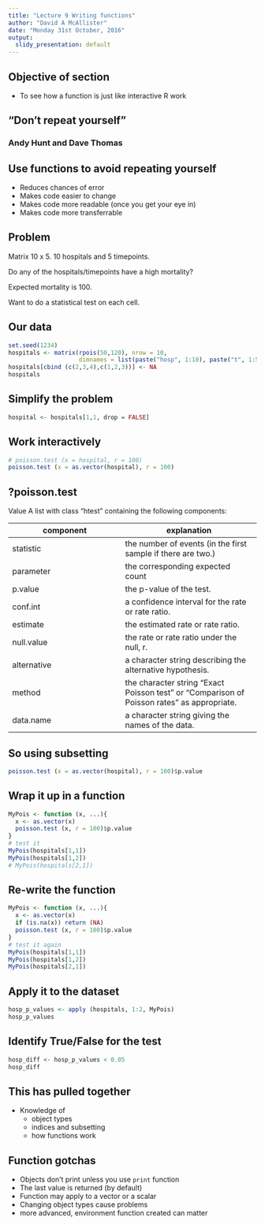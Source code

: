 ```yaml
---
title: "Lecture 9 Writing functions"
author: "David A McAllister"
date: "Monday 31st October, 2016"
output:
  slidy_presentation: default
---
```



## Objective of section
* To see how a function is just like interactive R work

## "Don't repeat yourself"
### Andy Hunt and Dave Thomas

## Use functions to avoid repeating yourself

* Reduces chances of error
* Makes code easier to change
* Makes code more readable (once you get your eye in)
* Makes code more transferrable

## Problem
Matrix 10 x 5. 10 hospitals and 5 timepoints.

Do any of the hospitals/timepoints have a high mortality?

Expected mortality is 100.

Want to do a statistical test on each cell.

## Our data
```r
set.seed(1234)
hospitals <- matrix(rpois(50,120), nrow = 10, 
                    dimnames = list(paste("hosp", 1:10), paste("t", 1:5)))
hospitals[cbind (c(2,3,4),c(1,2,3))] <- NA
hospitals
```

## Simplify the problem
```r
hospital <- hospitals[1,1, drop = FALSE]
```

## Work interactively
```r
# poisson.test (x = hospital, r = 100)
poisson.test (x = as.vector(hospital), r = 100)
```

## ?poisson.test
Value
A list with class "htest" containing the following components:

component | explanation
---------- | ------------
statistic | the number of events (in the first sample if there are two.)
parameter | the corresponding expected count
p.value	| the p-value of the test.
conf.int | a confidence interval for the rate or rate ratio.
estimate | the estimated rate or rate ratio.
null.value | the rate or rate ratio under the null, r.
alternative | a character string describing the alternative hypothesis.
method | the character string "Exact Poisson test" or "Comparison of Poisson rates" as appropriate.
data.name | a character string giving the names of the data.

## So using subsetting
```r
poisson.test (x = as.vector(hospital), r = 100)$p.value
```

## Wrap it up in a function
``` r
MyPois <- function (x, ...){
  x <- as.vector(x)
  poisson.test (x, r = 100)$p.value
}
# test it
MyPois(hospitals[1,1])
MyPois(hospitals[1,2])
# MyPois(hospitals[2,1])
```

## Re-write the function
``` r
MyPois <- function (x, ...){
  x <- as.vector(x)
  if (is.na(x)) return (NA)
  poisson.test (x, r = 100)$p.value 
}
# test it again
MyPois(hospitals[1,1])
MyPois(hospitals[1,2])
MyPois(hospitals[2,1])
```

## Apply it to the dataset

```r
hosp_p_values <- apply (hospitals, 1:2, MyPois)
hosp_p_values
```

## Identify True/False for the test

```r
hosp_diff <- hosp_p_values < 0.05
hosp_diff
```

## This has pulled together
- Knowledge of
    + object types
    + indices and subsetting
    + how functions work
    
## Function gotchas
* Objects don't print unless you use `print` function
* The last value is returned (by default)
* Function may apply to a vector or a scalar
* Changing object types cause problems
* more advanced, environment function created can matter



